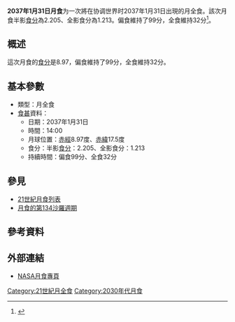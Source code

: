 {{future}}
{{Infobox lunar eclipse
| date        = 2037年1月31日
| time        = 14:00
| nature     = 月全食
| saros       = 134
| gamma           = 0.362
| magnitude      = 半影食分：2.205<br/>全影食分：1.213
| par_duration   = 99分
| tot_duration    = 32分
| chart               = <!-- 檔案不存在 Lunar eclipse chart close-2037Jan.png -->
}}
'''2037年1月31日月食'''为一次將在协调世界时2037年1月31日出現的月全食。該次月食半影[[食分|食分]]為2.205、全影食分為1.213。偏食維持了99分，全食維持32分<ref name="nasa_catalog_list">{{cite web|url=http://sunearth.gsfc.nasa.gov/eclipse/LEcat/LE2001-2100.html|title=Lunar Eclipses: 2001 to 2100|language=en|publisher=[[NASA|NASA]]|archiveurl=https://web.archive.org/web/19990202141830/http://sunearth.gsfc.nasa.gov/eclipse/LEcat/LE2001-2100.html|archivedate=1999-02-02|deadurl=yes|accessdate=2016-09-10}}</ref>。

== 概述 ==
這次月食的[[食分|食分]]是8.97，偏食維持了99分，全食維持32分。

== 基本參數 ==
{{NoteUTC}}
* 類型：月全食
*[[食甚|食甚]]資料：
** 日期：2037年1月31日
** 時間：14:00
** 月球位置：[[赤經|赤經]]8.97度、[[赤緯|赤緯]]17.5度
** 食分：半影[[食分|食分]]：2.205、全影食分：1.213
** 持續時間：偏食99分、全食32分

== 參見 ==
{{portal box|天文學}}
* [[21世紀月食列表|21世紀月食列表]]
* [[月食的第134沙羅週期|月食的第134沙羅週期]]

== 參考資料 ==
{{reflist}}

== 外部連結 ==
* [http://eclipse.gsfc.nasa.gov/lunar.html NASA月食專頁]{{Wayback|url=http://eclipse.gsfc.nasa.gov/lunar.html |date=20181231235927 }}{{en icon}}
{{Lunar-eclipse-stub}}
{{月食}}

[[Category:21世紀月全食|Category:21世紀月全食]]
[[Category:2030年代月食|Category:2030年代月食]]
